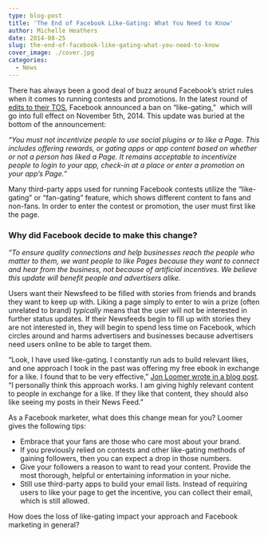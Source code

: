 ```yaml
---
type: blog-post
title: 'The End of Facebook Like-Gating: What You Need to Know'
author: Michelle Heathers
date: 2014-08-25
slug: the-end-of-facebook-like-gating-what-you-need-to-know
cover_image: ./cover.jpg
categories:
  - News
---
```


There has always been a good deal of buzz around Facebook’s strict rules when it comes to running contests and promotions. In the latest round of [edits to their TOS][1], Facebook announced a ban on “like-gating,”  which will go into full effect on November 5th, 2014. This update was buried at the bottom of the announcement:

_“You must not incentivize people to use social plugins or to like a Page. This includes offering rewards, or gating apps or app content based on whether or not a person has liked a Page. It remains acceptable to incentivize people to login to your app, check-in at a place or enter a promotion on your app’s Page.”_

Many third-party apps used for running Facebook contests utilize the “like-gating” or “fan-gating” feature, which shows different content to fans and non-fans. In order to enter the contest or promotion, the user must first like the page.

### Why did Facebook decide to make this change?

_“To ensure quality connections and help businesses reach the people who matter to them, we want people to like Pages because they want to connect and hear from the business, not because of artificial incentives. We believe this update will benefit people and advertisers alike._

Users want their Newsfeed to be filled with stories from friends and brands they want to keep up with. Liking a page simply to enter to win a prize (often unrelated to brand) _typically_ means that the user will not be interested in further status updates. If their Newsfeeds begin to fill up with stories they are not interested in, they will begin to spend less time on Facebook, which circles around and harms advertisers and businesses because advertisers need users online to be able to target them.

“Look, I have used like-gating. I constantly run ads to build relevant likes, and one approach I took in the past was offering my free ebook in exchange for a like. I found that to be very effective,” [Jon Loomer wrote in a blog post][2]. “I personally think this approach works. I am giving highly relevant content to people in exchange for a like. If they like that content, they should also like seeing my posts in their News Feed.”

As a Facebook marketer, what does this change mean for you? Loomer gives the following tips:

- Embrace that your fans are those who care most about your brand.
- If you previously relied on contests and other like-gating methods of gaining followers, then you can expect a drop in those numbers.
- Give your followers a reason to want to read your content. Provide the most thorough, helpful or entertaining information in your niche.
- Still use third-party apps to build your email lists. Instead of requiring users to like your page to get the incentive, you can collect their email, which is still allowed.

How does the loss of like-gating impact your approach and Facebook marketing in general?

[1]: https://developers.facebook.com/blog/post/2014/08/07/Graph-API-v2.1/
[2]: http://www.jonloomer.com/2014/08/11/facebook-like-gating/
